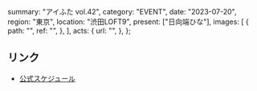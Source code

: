   summary: "アイふた vol.42",
  category: "EVENT",
  date: "2023-07-20",
  region: "東京",
  location: "渋田LOFT9",
  present: ["日向端ひな"],
  images: [
    {
      path: "",
      ref: "",
    },
  ],
  acts: {
    url: "",
  },
};

## リンク

- [公式スケジュール](https://takanenonadeshiko.jp/?p=1182)
